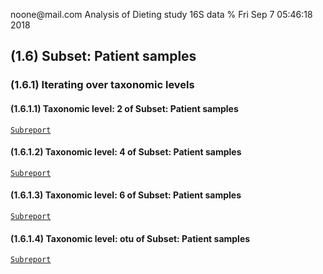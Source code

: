 noone@mail.com
Analysis of Dieting study 16S data
% Fri Sep  7 05:46:18 2018



## \(1.6\) Subset: Patient samples




### \(1.6.1\) Iterating over taxonomic levels




#### \(1.6.1.1\) Taxonomic level: 2 of Subset: Patient samples

[`Subreport`](./1.6.1.1-report.html)


#### \(1.6.1.2\) Taxonomic level: 4 of Subset: Patient samples

[`Subreport`](./1.6.1.2-report.html)


#### \(1.6.1.3\) Taxonomic level: 6 of Subset: Patient samples

[`Subreport`](./1.6.1.3-report.html)


#### \(1.6.1.4\) Taxonomic level: otu of Subset: Patient samples

[`Subreport`](./1.6.1.4-report.html)